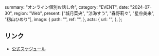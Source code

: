   summary: "オンライン個別お話し会",
  category: "EVENT",
  date: "2024-07-30",
  region: "Web",
  present: ["城月菜央", "涼海すう", "春野莉々", "星谷美来", "籾山ひめり"],
  image: {
    path: "",
    ref: "",
  },
  acts: {
    url: "",
  },
};

## リンク

- [公式スケジュール](https://takanenonadeshiko.jp/?p=2270)
